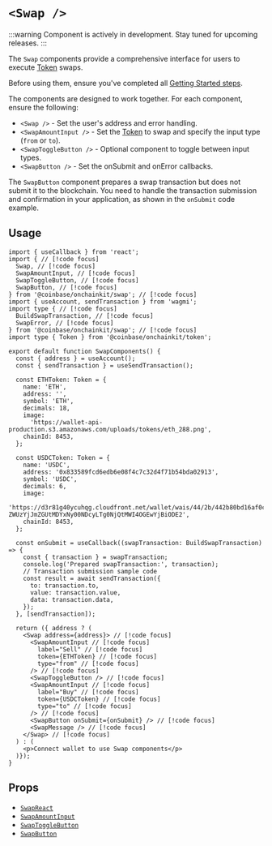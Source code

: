 
# `<Swap />`

:::warning
Component is actively in development. Stay tuned for upcoming releases.
:::

The `Swap` components provide a comprehensive interface for users to execute [Token](/token/types#token) swaps.

Before using them, ensure you've completed all [Getting Started steps](/getting-started).

The components are designed to work together. For each component, ensure the following:
- `<Swap />` - Set the user's address and error handling.
- `<SwapAmountInput />` - Set the [Token](/token/types#token) to swap and specify the input type (`from` or `to`).
- `<SwapToggleButton />` - Optional component to toggle between input types.
- `<SwapButton />` - Set the onSubmit and onError callbacks.

The `SwapButton` component prepares a swap transaction but does not submit it to the blockchain.
You need to handle the transaction submission and confirmation in your application, as shown in the `onSubmit` code example.

## Usage

```tsx [code]
import { useCallback } from 'react';
import { // [!code focus]
  Swap, // [!code focus]
  SwapAmountInput, // [!code focus]
  SwapToggleButton, // [!code focus]
  SwapButton, // [!code focus]
} from '@coinbase/onchainkit/swap'; // [!code focus]
import { useAccount, sendTransaction } from 'wagmi';
import type { // [!code focus]
  BuildSwapTransaction, // [!code focus]
  SwapError, // [!code focus]
} from '@coinbase/onchainkit/swap'; // [!code focus]
import type { Token } from '@coinbase/onchainkit/token';

export default function SwapComponents() {
  const { address } = useAccount();
  const { sendTransaction } = useSendTransaction();

  const ETHToken: Token = {
    name: 'ETH',
    address: '',
    symbol: 'ETH',
    decimals: 18,
    image:
      'https://wallet-api-production.s3.amazonaws.com/uploads/tokens/eth_288.png',
    chainId: 8453,
  };

  const USDCToken: Token = {
    name: 'USDC',
    address: '0x833589fcd6edb6e08f4c7c32d4f71b54bda02913',
    symbol: 'USDC',
    decimals: 6,
    image:
      'https://d3r81g40ycuhqg.cloudfront.net/wallet/wais/44/2b/442b80bd16af0c0d9b22e03a16753823fe826e5bfd457292b55fa0ba8c1ba213-ZWUzYjJmZGUtMDYxNy00NDcyLTg0NjQtMWI4OGEwYjBiODE2',
    chainId: 8453,
  };

  const onSubmit = useCallback((swapTransaction: BuildSwapTransaction) => {
    const { transaction } = swapTransaction;
    console.log('Prepared swapTransaction:', transaction);
    // Transaction submission sample code
    const result = await sendTransaction({
      to: transaction.to,
      value: transaction.value,
      data: transaction.data,
    });
  }, [sendTransaction]);

  return ({ address ? (
    <Swap address={address}> // [!code focus]
      <SwapAmountInput // [!code focus]
        label="Sell" // [!code focus]
        token={ETHToken} // [!code focus]
        type="from" // [!code focus]
      /> // [!code focus]
      <SwapToggleButton /> // [!code focus]
      <SwapAmountInput // [!code focus]
        label="Buy" // [!code focus]
        token={USDCToken} // [!code focus]
        type="to" // [!code focus]
      /> // [!code focus]
      <SwapButton onSubmit={onSubmit} /> // [!code focus]
      <SwapMessage /> // [!code focus]
    </Swap> // [!code focus]
  ) : (
    <p>Connect wallet to use Swap components</p>
  )});
}
```

<App>
  <SwapComponents />
</App>

## Props

- [`SwapReact`](/swap/types#swapreact)
- [`SwapAmountInput`](/swap/types#swapamountinput)
- [`SwapToggleButton`](/swap/types#swaptogglebutton)
- [`SwapButton`](/swap/types#swapbutton)
